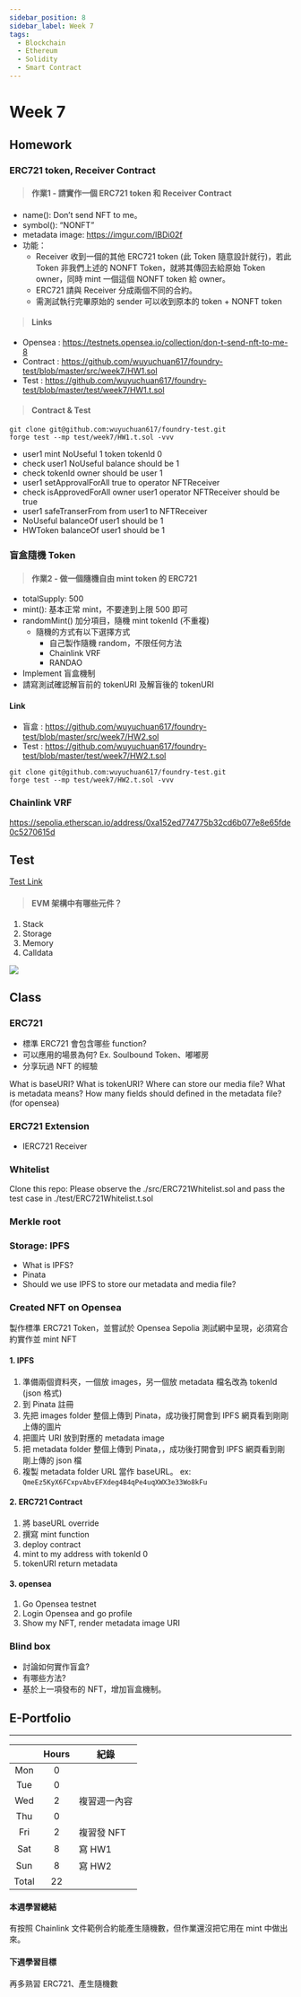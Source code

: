 ```yaml
---
sidebar_position: 8
sidebar_label: Week 7
tags:
  - Blockchain
  - Ethereum
  - Solidity
  - Smart Contract
---
```



# Week 7

## Homework

### ERC721 token, Receiver Contract

> #### 作業1 - 請實作一個 ERC721 token 和 Receiver Contract

- name(): Don’t send NFT to me。
- symbol(): “NONFT”
- metadata image: https://imgur.com/IBDi02f
- 功能：
  - Receiver 收到一個的其他 ERC721 token (此 Token 隨意設計就行)，若此 Token 非我們上述的 NONFT Token，就將其傳回去給原始 Token owner，同時 mint 一個這個 NONFT token 給 owner。
  - ERC721 請與 Receiver 分成兩個不同的合約。
  - 需測試執行完畢原始的 sender 可以收到原本的 token + NONFT token

> #### Links

- Opensea : https://testnets.opensea.io/collection/don-t-send-nft-to-me-8
- Contract : https://github.com/wuyuchuan617/foundry-test/blob/master/src/week7/HW1.sol
- Test : https://github.com/wuyuchuan617/foundry-test/blob/master/test/week7/HW1.t.sol

> #### Contract & Test

```
git clone git@github.com:wuyuchuan617/foundry-test.git
forge test --mp test/week7/HW1.t.sol -vvv
```

- user1 mint NoUseful 1 token tokenId 0
- check user1 NoUseful balance should be 1
- check tokenId owner should be user 1
- user1 setApprovalForAll true to operator NFTReceiver
- check isApprovedForAll owner user1 operator NFTReceiver should be true
- user1 safeTranserFrom from user1 to NFTReceiver
- NoUseful balanceOf user1 should be 1
- HWToken balanceOf user1 should be 1

### 盲盒隨機 Token

> #### 作業2 - 做一個隨機自由 mint token 的 ERC721

- totalSupply: 500
- mint(): 基本正常 mint，不要達到上限 500 即可
- randomMint() 加分項目，隨機 mint tokenId (不重複)
  - 隨機的方式有以下選擇方式
    - 自己製作隨機 random，不限任何方法
    - Chainlink VRF
    - RANDAO
- Implement 盲盒機制
- 請寫測試確認解盲前的 tokenURI 及解盲後的 tokenURI

#### Link

- 盲盒 : https://github.com/wuyuchuan617/foundry-test/blob/master/src/week7/HW2.sol
- Test : https://github.com/wuyuchuan617/foundry-test/blob/master/test/week7/HW2.t.sol

```
git clone git@github.com:wuyuchuan617/foundry-test.git
forge test --mp test/week7/HW2.t.sol -vvv
```

### Chainlink VRF

https://sepolia.etherscan.io/address/0xa152ed774775b32cd6b077e8e65fde0c5270615d

## Test

[Test Link](https://docs.google.com/forms/d/e/1FAIpQLSdFq6ZtxqIhTrD7cZz57aKC0T8bVkIbos7ZndGUURPvvtRp3w/formResponse)

> #### EVM 架構中有哪些元件？

1. Stack
2. Storage
3. Memory
4. Calldata

![](https://hackmd.io/_uploads/Sk047ETZ6.png)

## Class

### ERC721

- 標準 ERC721 會包含哪些 function?
- 可以應用的場景為何? Ex. Soulbound Token、嘟嘟房
- 分享玩過 NFT 的經驗

What is baseURI?
What is tokenURI?
Where can store our media file?
What is metadata means?
How many fields should defined in the metadata file?
(for opensea)

### ERC721 Extension

- IERC721 Receiver

### Whitelist

Clone this repo:
Please observe the ./src/ERC721Whitelist.sol and pass the test case in ./test/ERC721Whitelist.t.sol

### Merkle root

### Storage: IPFS

- What is IPFS?
- Pinata
- Should we use IPFS to store our metadata and media file?

### Created NFT on Opensea

製作標準 ERC721 Token，並嘗試於 Opensea Sepolia 測試網中呈現，必須寫合約實作並 mint NFT

#### 1. IPFS

1. 準備兩個資料夾，一個放 images，另一個放 metadata 檔名改為 tokenId (json 格式)
2. 到 Pinata 註冊
3. 先把 images folder 整個上傳到 Pinata，成功後打開會到 IPFS 網頁看到剛剛上傳的圖片
4. 把圖片 URI 放到對應的 metadata image
5. 把 metadata folder 整個上傳到 Pinata，，成功後打開會到 IPFS 網頁看到剛剛上傳的 json 檔
6. 複製 metadata folder URL 當作 baseURL。 ex: `QmeEz5KyX6FCxpvAbvEFXdeg4B4qPe4uqXWX3e33Wo8kFu`

#### 2. ERC721 Contract

1. 將 baseURL override
2. 撰寫 mint function
3. deploy contract
4. mint to my address with tokenId 0
5. tokenURI return metadata

#### 3. opensea

1. Go Opensea testnet
2. Login Opensea and go profile
3. Show my NFT, render metadata image URI

### Blind box

- 討論如何實作盲盒?
- 有哪些方法?
- 基於上一項發布的 NFT，增加盲盒機制。

## E-Portfolio

---

|       | Hours | 紀錄           |
| :---: | :---: | -------------- |
|  Mon  |   0   |                |
|  Tue  |   0   |                |
|  Wed  |   2   | 複習週一內容       |
|  Thu  |   0   |                |
|  Fri  |   2   | 複習發 NFT |
|  Sat  |   8   | 寫 HW1     |
|  Sun  |   8   | 寫 HW2      |
| Total |  22   |                |

#### 本週學習總結

有按照 Chainlink 文件範例合約能產生隨機數，但作業還沒把它用在 mint 中做出來。

#### 下週學習目標

再多熟習 ERC721、產生隨機數
